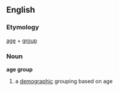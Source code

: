 == English ==
=== Etymology ===
[[age]] + [[group]]

=== Noun ===
'''age group'''
# a [[demographic]] grouping based on age